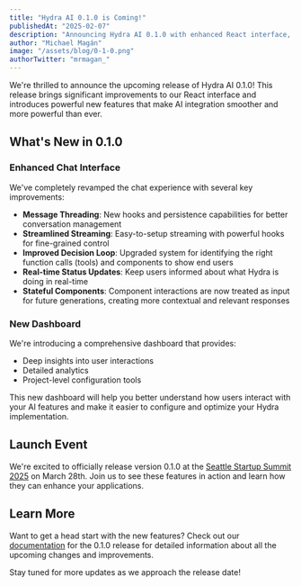 ```yaml
---
title: "Hydra AI 0.1.0 is Coming!"
publishedAt: "2025-02-07"
description: "Announcing Hydra AI 0.1.0 with enhanced React interface, improved chat features, and a new dashboard"
author: "Michael Magán"
image: "/assets/blog/0-1-0.png"
authorTwitter: "mrmagan_"
---
```


We're thrilled to announce the upcoming release of Hydra AI 0.1.0! This release brings significant improvements to our React interface and introduces powerful new features that make AI integration smoother and more powerful than ever.

## What's New in 0.1.0

### Enhanced Chat Interface

We've completely revamped the chat experience with several key improvements:

- **Message Threading**: New hooks and persistence capabilities for better conversation management
- **Streamlined Streaming**: Easy-to-setup streaming with powerful hooks for fine-grained control
- **Improved Decision Loop**: Upgraded system for identifying the right function calls (tools) and components to show end users
- **Real-time Status Updates**: Keep users informed about what Hydra is doing in real-time
- **Stateful Components**: Component interactions are now treated as input for future generations, creating more contextual and relevant responses

### New Dashboard

We're introducing a comprehensive dashboard that provides:

- Deep insights into user interactions
- Detailed analytics
- Project-level configuration tools

This new dashboard will help you better understand how users interact with your AI features and make it easier to configure and optimize your Hydra implementation.

## Launch Event

We're excited to officially release version 0.1.0 at the [Seattle Startup Summit 2025](https://lu.ma/seattle-startup-summit) on March 28th. Join us to see these features in action and learn how they can enhance your applications.

## Learn More

Want to get a head start with the new features? Check out our [documentation](/vnext) for the 0.1.0 release for detailed information about all the upcoming changes and improvements.

Stay tuned for more updates as we approach the release date!

